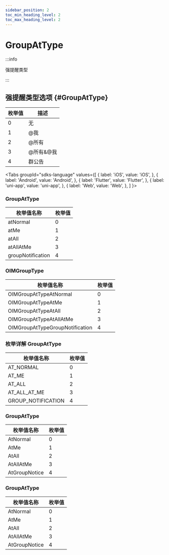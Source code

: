 ```yaml
---
sidebar_position: 2
toc_min_heading_level: 2
toc_max_heading_level: 2
---
```


# GroupAtType

:::info

强提醒类型

:::

## 强提醒类型选项 {#GroupAtType}

| 枚举值 | 描述      |
| ------ | --------- |
| 0      | 无        |
| 1      | @我       |
| 2      | @所有     |
| 3      | @所有&@我 |
| 4      | 群公告    |

<Tabs
groupId="sdks-language"
values={[
{ label: 'iOS', value: 'iOS', },
{ label: 'Android', value: 'Android', },
{ label: 'Flutter', value: 'Flutter', },
{ label: 'uni-app', value: 'uni-app', },
{ label: 'Web', value: 'Web', },
]
}>

<TabItem value="Flutter">

### GroupAtType

| 枚举值名称        | 枚举值 |
| ----------------- | ------ |
| atNormal          | 0      |
| atMe              | 1      |
| atAll             | 2      |
| atAllAtMe         | 3      |
| groupNotification | 4      |

</TabItem>

<TabItem value="iOS">

### OIMGroupType

| 枚举值名称                      | 枚举值 |
| ------------------------------- | ------ |
| OIMGroupAtTypeAtNormal          | 0      |
| OIMGroupAtTypeAtMe              | 1      |
| OIMGroupAtTypeAtAll             | 2      |
| OIMGroupAtTypeAtAllAtMe         | 3      |
| OIMGroupAtTypeGroupNotification | 4      |

</TabItem>

<TabItem value="Android">

### 枚举详解 GroupAtType

| 枚举值名称        | 枚举值 |
| ----------------- | ------ |
| AT_NORMAL          | 0      |
| AT_ME              | 1      |
| AT_ALL             | 2      |
| AT_ALL_AT_ME         | 3      |
| GROUP_NOTIFICATION | 4      |

</TabItem>

<TabItem value="Web">

### GroupAtType

| 枚举值名称    | 枚举值 |
| ------------- | ------ |
| AtNormal      | 0      |
| AtMe          | 1      |
| AtAll         | 2      |
| AtAllAtMe     | 3      |
| AtGroupNotice | 4      |

</TabItem>

<TabItem value="uni-app">

### GroupAtType

| 枚举值名称    | 枚举值 |
| ------------- | ------ |
| AtNormal      | 0      |
| AtMe          | 1      |
| AtAll         | 2      |
| AtAllAtMe     | 3      |
| AtGroupNotice | 4      |

</TabItem>

</Tabs>
